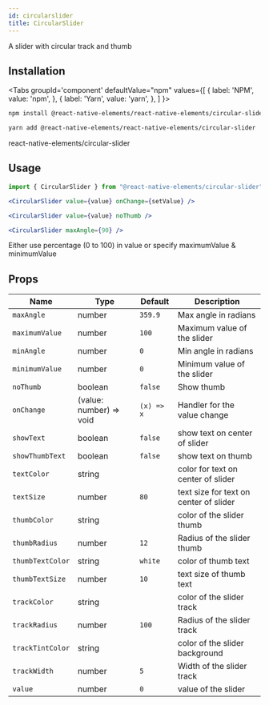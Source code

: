 ```yaml
---
id: circularslider
title: CircularSlider
---
```



A slider with circular track and thumb

## Installation

<Tabs
groupId='component'
defaultValue="npm"
values={[
{ label: 'NPM', value: 'npm', },
{ label: 'Yarn', value: 'yarn', },
]
}>
<TabItem value="npm">

```bash
npm install @react-native-elements/react-native-elements/circular-slider
```

</TabItem>
<TabItem value="yarn">

```bash
yarn add @react-native-elements/react-native-elements/circular-slider
```

</TabItem>
</Tabs>
react-native-elements/circular-slider

## Usage

```jsx
import { CircularSlider } from "@react-native-elements/circular-slider";
```

```jsx
<CircularSlider value={value} onChange={setValue} />

<CircularSlider value={value} noThumb />

<CircularSlider maxAngle={90} />
```

Either use percentage (0 to 100) in value or specify maximumValue & minimumValue

## Props

<div class='table-responsive'>

| Name             | Type                    | Default    | Description                            |
| ---------------- | ----------------------- | ---------- | -------------------------------------- |
| `maxAngle`       | number                  | `359.9`    | Max angle in radians                   |
| `maximumValue`   | number                  | `100`      | Maximum value of the slider            |
| `minAngle`       | number                  | `0`        | Min angle in radians                   |
| `minimumValue`   | number                  | `0`        | Minimum value of the slider            |
| `noThumb`        | boolean                 | `false`    | Show thumb                             |
| `onChange`       | (value: number) => void | `(x) => x` | Handler for the value change           |
| `showText`       | boolean                 | `false`    | show text on center of slider          |
| `showThumbText`  | boolean                 | `false`    | show text on thumb                     |
| `textColor`      | string                  |            | color for text on center of slider     |
| `textSize`       | number                  | `80`       | text size for text on center of slider |
| `thumbColor`     | string                  |            | color of the slider thumb              |
| `thumbRadius`    | number                  | `12`       | Radius of the slider thumb             |
| `thumbTextColor` | string                  | `white`    | color of thumb text                    |
| `thumbTextSize`  | number                  | `10`       | text size of thumb text                |
| `trackColor`     | string                  |            | color of the slider track              |
| `trackRadius`    | number                  | `100`      | Radius of the slider track             |
| `trackTintColor` | string                  |            | color of the slider background         |
| `trackWidth`     | number                  | `5`        | Width of the slider track              |
| `value`          | number                  | `0`        | value of the slider                    |

</div>

